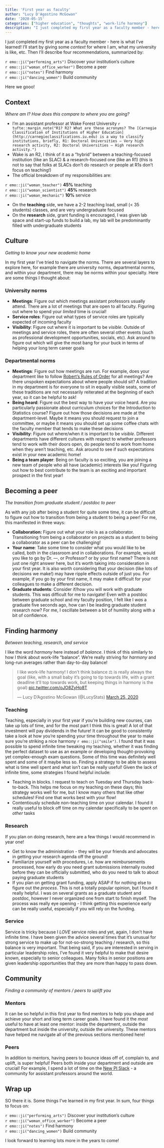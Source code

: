 ```yaml
---
title: 'First year as faculty'
author: "Lucy D'Agostino McGowan"
date: '2020-05-15'
categories: ["higher education", "thoughts", "work-life harmony"]
description: "I just completed my first year as a faculty member - here is what I've learned! I'll start by giving some context for where I am, what my university is like, etc. Then I'll describe four recommendations, summarized by: discover your institution's culture, become a peer, find harmony, and build community!"
---
```


I just completed my first year as a faculty member - here is what I've learned! I'll start by giving some _context_ for where I am, what my university is like, etc. Then I'll describe four recommendations, summarized by:

`r emo::ji("performing_arts")` Discover your institution's culture      
`r emo::ji("woman_office_worker")` Become a peer   
`r emo::ji("notes")` Find harmony   
`r emo::ji("dancing_women")` Build community 

Here we gooo!

## Context

_Where am I? How does this compare to where you are going?_

* I'm an assistant professor at Wake Forest University  `r tufte::margin_note("R1? R2? What are these acronyms? The [Carnegie Classification of Institutions of Higher Education](http://carnegieclassifications.iu.edu) is a way to classify institutions, briefly, R1: Doctoral Universities – Very high research activity, R2: Doctoral Universities – High research activity.")`
* Wake is an R2, I think of it as a "hybrid" between a teaching-focused institution (like an SLAC) & a research-focused one (like an R1) (this is not to say that folks at SLACs don't do research or people at R1s don't focus on teaching!)    
* The official breakdown of my responsibilities are: 

`r emo::ji("woman_teacher")` **45%** teaching  
`r emo::ji("woman_scientist")` **45%** research  
`r emo::ji("woman_mechanic")`  **10%** service

* On the **teaching** side, we have a 2-2 teaching load, small (< 35 students) classes, and are very undergraduate focused  
* On the **research** side, grant funding is encouraged, I was given lab space and start-up funds to build a lab, my lab will be predominantly filled with undergraduate students

## Culture

_Getting to know your new academic home_

In my first year I've tried to navigate the norms. There are several layers to explore here, for example there are university norms, departmental norms, and within your department, there may be norms within your specialty. Here are some things I thought about:

### University norms

* **Meetings**: Figure out which meetings assistant professors usually attend. There are a lot of meetings that are open to all faculty. Figuring out where to spend your _limited_ time is crucial!  
* **Service roles**: Figure out what types of service roles are typically expected of incoming faculty  
* **Visibility**: Figure out where it is important to be _visible_. Outside of meetings and service roles, there are often several other events (such as professional development opportunities, socials, etc). Ask around to figure out which will give the most bang for your buck in terms of helping your long term career goals

### Departmental norms

* **Meetings**: Figure out how meetings are run. For example, does your department like to follow [Robert's Rules of Order](https://en.wikipedia.org/wiki/Robert's_Rules_of_Order) for all meetings? Are there unspoken expectations about where people should sit? A tradition in my department is for everyone to sit in equally visible seats, some of these traditions are not necessarily reiterated at the beginning of each year, so it can be helpful to ask!
* **Being heard**: Figure out the best way to have your voice heard. Are you particularly passionate about curriculum choices for the Introduction to Statistics course? Figure out how those decisions are made at the department-level. Maybe it means you should request to join a committee, or maybe it means you should set up some coffee chats with the faculty member that tends to make these decisions   
* **Visibility**: Figure out where/when it is important to be _visible_. Different departments have different cultures with respect to whether professors tend to work with their doors open, do people tend to work from home when they aren't teaching, etc. Ask around to see if such expectations exist in your new academic home!  
* **Being a team player**: Being on faculty is so exciting, you are joining a new team of people who all have (academic) interests like you! Figuring out how to best contribute to the team is an exciting and important prospect in the first year!  

## Becoming a peer

_The transition from graduate student / postdoc to peer_

As with any job after being a student for quite some time, it can be difficult to figure out how to transition from being a student to being a peer! For me, this manifested in three ways:

* **Collaboration:** Figure out what your role is as a collaborator. Transitioning from being a collaborator on projects as a student to being a collaborator as a peer can be challenging!  
* **Your name**: Take some time to consider what you would like to be called, both in the classroom and in collaborations. For example, would you like to go by Dr. ---, or Professor? or by your first name? There is not just one right answer here, but it's worth taking into consideration in your first year. It is also worth considering that your decision (like lots of decisions we make!) may have ripple effects outside of just you. For example, if you go by your first name, it may make it difficult for your colleagues to make a different decision.   
* **Graduate students**: Consider if/how you will work with graduate students. This was difficult for me to navigate! Even with a postdoc between graduate school and my faculty position, I felt like I _was_ a graduate five seconds ago, how can I be leading graduate student research now? For me, I oscillate between a bit of humility along with a bit of confidence.   

## Finding harmony

_Between teaching, research, and service_

I like the word _harmony_ here instead of _balance_. I think of this similarly to how I think about work-life "balance". We're really striving for _harmony_ and long-run averages rather than day-to-day balance!

<blockquote class="twitter-tweet" data-conversation="none"><p lang="en" dir="ltr">I like work-life harmony! I don’t think balance ⚖️ is really always the goal (like, with a small baby it’s going to tip towards life, with a grant deadline it’ll top towards work, but keeping things in harmony is the goal) <a href="https://t.co/oJO8ZyHo8T">pic.twitter.com/oJO8ZyHo8T</a></p>&mdash; Lucy D’Agostino McGowan (@LucyStats) <a href="https://twitter.com/LucyStats/status/1242803985242882049?ref_src=twsrc%5Etfw">March 25, 2020</a></blockquote> <script async src="https://platform.twitter.com/widgets.js" charset="utf-8"></script>

### Teaching

Teaching, especially in your first year if you're building new courses, can take up lots of time, and for the most part I think this is great! A lot of that investment will pay dividends in the future! It can be good to consistently take a look at how you're spending your time throughout the year to make sure you're striking a nice harmony `r emo::ji("smile")`. I found that it was possible to spend infinite time tweaking my teaching, whether it was finding the perfect dataset to use as an example or developing thought-provoking yet complex-enough exam questions. Some of this time was definitely well spent and some of it maybe less so. Finding a strategy to be able to assess what is time well spent and what isn't can be really useful! Given the lack of infinite time, some strategies I found helpful include:

* Teaching in blocks. I request to teach on Tuesday and Thursday back-to-back. This helps me focus on my teaching on these days; this strategy works well for me, but I know many others that like other schedules! Find one that works best with your flow!   
* Contentiously schedule non-teaching time on your calendar. I found it really useful to block off time on my calendar specifically to be spent on _other_ tasks  

### Research

If you plan on doing research, here are a few things I would recommend in year one!

* Get to know the administration - they will be your friends and advocates in getting your research agenda off the ground!  
* Familiarize yourself with procedures, i.e. how are reimbursements processed, how early do you need grant submissions internally routed before they can be officially submitted, who do you need to talk to about paying graduate students  
* If you plan on getting grant funding, apply ASAP if for nothing else to figure out the _process_. This is not a totally popular opinion, but I found it really helpful. I was on several grants as a graduate student and postdoc, however I never organized one from start to finish myself. The process was really eye opening - I think getting this experience early can be really useful, especially if you will rely on the funding.

### Service

Service is tricky because I _LOVE_ service roles and yet, again, I don't have infinite time. I have been given the advice several times that it’s unusual for strong service to make up for not-so-strong teaching / research, so this balance is very important. That being said, if you are interested in serving in particular leadership roles, I've found it very helpful to make that desire known, especially to senior colleagues. Many folks in senior positions are given leadership opportunities that they are more than happy to pass down.

## Community

_Finding a community of mentors / peers to uplift you_

### Mentors

It can be so helpful in this first year to find mentors to help you shape and achieve your short and long term career goals. I have found it the _most_ useful to have at least one mentor: inside the department, outside the department but inside the university, outside the university. These mentors have helped me navigate all of the previous sections mentioned here!

### Peers

In addition to mentors, having peers to bounce ideas off of, complain to, and uplift, is super helpful! Peers both inside your department and outside are crucial! For example, I spend a lot of time on the [New PI Slack](https://newpislack.wordpress.com) - a community for assistant professors around the world.

## Wrap up

SO there it is. Some things I've learned in my first year. In sum, four things to focus on:

`r emo::ji("performing_arts")` Discover your institution's culture      
`r emo::ji("woman_office_worker")` Become a peer   
`r emo::ji("notes")` Find harmony   
`r emo::ji("dancing_women")` Build community 

I look forward to learning lots more in the years to come!


